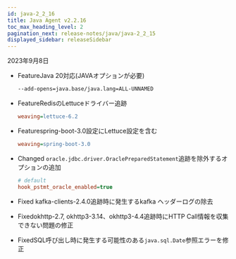 ```yaml
---
id: java-2_2_16
title: Java Agent v2.2.16
toc_max_heading_level: 2
pagination_next: release-notes/java/java-2_2_15
displayed_sidebar: releaseSidebar
---
```


2023年9月8日

- <Status>Feature</Status>Java 20対応(JAVAオプションが必要)

  ```bash
  --add-opens=java.base/java.lang=ALL-UNNAMED
  ```

- <Status>Feature</Status>RedisのLettuceドライバー追跡

  ```ini title='whatap.conf'
  weaving=lettuce-6.2
  ```

- <Status>Feature</Status>spring-boot-3.0設定にLettuce設定を含む

  ```ini title='whatap.conf'
  weaving=spring-boot-3.0
  ```

- <Status>Changed</Status> <code>oracle.jdbc.driver.OraclePreparedStatement</code>追跡を除外するオプションの追加

  ```ini title='whatap.conf'
  # default
  hook_pstmt_oracle_enabled=true
  ```

- <Status>Fixed</Status> kafka-clients-2.4.0追跡時に発生するkafka ヘッダーログの除去

- <Status>Fixed</Status>okhttp-2.7, okhttp3-3.14、okhttp3-4.4追跡時にHTTP Call情報を収集できない問題の修正

- <Status>Fixed</Status>SQL呼び出し時に発生する可能性のある<code>java.sql.Date</code>参照エラーを修正
